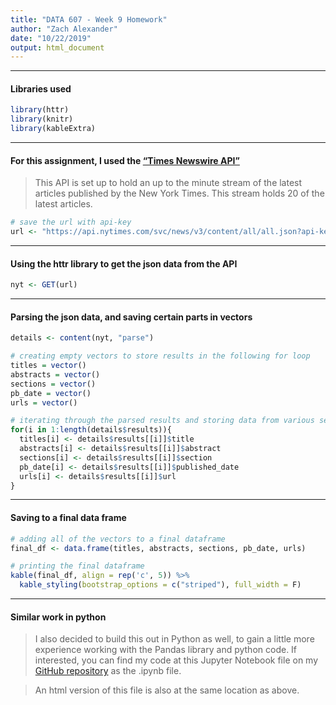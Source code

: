 ```yaml
---
title: "DATA 607 - Week 9 Homework"
author: "Zach Alexander"
date: "10/22/2019"
output: html_document
---
```


***

#### Libraries used
```r
library(httr)
library(knitr)
library(kableExtra)
```

***

#### For this assignment, I used the ["Times Newswire API"](https://developer.nytimes.com/docs/timeswire-product/1/overview)

> This API is set up to hold an up to the minute stream of the latest articles published by the New York Times. 
> This stream holds 20 of the latest articles.


```r
# save the url with api-key
url <- "https://api.nytimes.com/svc/news/v3/content/all/all.json?api-key=SoV2EDJdCsYfjVcQeelgFOdkaAlJtPts"
```

***

#### Using the httr library to get the json data from the API
```r
nyt <- GET(url)
```


***

#### Parsing the json data, and saving certain parts in vectors
```r
details <- content(nyt, "parse")

# creating empty vectors to store results in the following for loop
titles = vector()
abstracts = vector()
sections = vector()
pb_date = vector()
urls = vector()

# iterating through the parsed results and storing data from various sections in vectors to be used later to combine into the final dataframe
for(i in 1:length(details$results)){
  titles[i] <- details$results[[i]]$title
  abstracts[i] <- details$results[[i]]$abstract
  sections[i] <- details$results[[i]]$section
  pb_date[i] <- details$results[[i]]$published_date
  urls[i] <- details$results[[i]]$url
}

```


***

#### Saving to a final data frame

```r
# adding all of the vectors to a final dataframe
final_df <- data.frame(titles, abstracts, sections, pb_date, urls)

# printing the final dataframe
kable(final_df, align = rep('c', 5)) %>% 
  kable_styling(bootstrap_options = c("striped"), full_width = F)
```


***

#### Similar work in python

> I also decided to build this out in Python as well, to gain a little more experience working with the Pandas library and python code. If interested, you can find my code at this Jupyter Notebook file on my [GitHub repository](https://github.com/zachalexander/data607_cunysps/tree/master/Homework6) as the .ipynb file.  

> An html version of this file is also at the same location as above.
